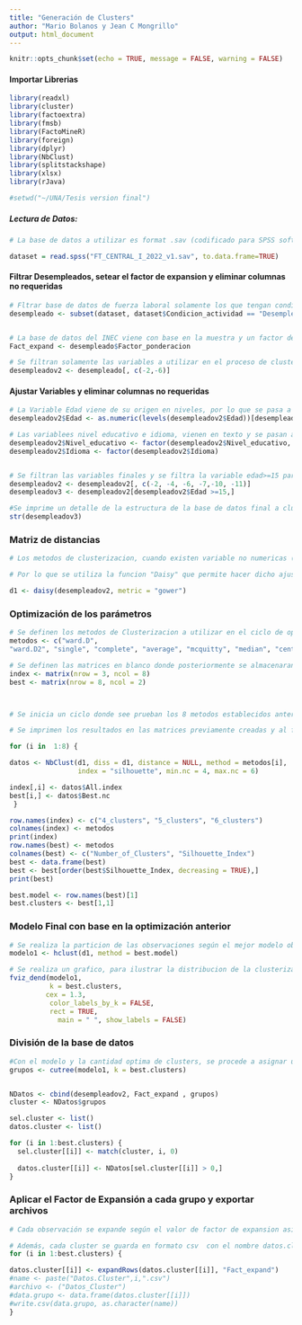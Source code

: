```yaml
---
title: "Generación de Clusters"
author: "Mario Bolanos y Jean C Mongrillo"
output: html_document
---
```


```r
knitr::opts_chunk$set(echo = TRUE, message = FALSE, warning = FALSE)
```
#### Importar Librerias
```r
library(readxl)
library(cluster)
library(factoextra)
library(fmsb)
library(FactoMineR)
library(foreign)
library(dplyr)
library(NbClust)
library(splitstackshape)
library(xlsx)
library(rJava)
```

```r
#setwd("~/UNA/Tesis version final")
```

##### Lectura de Datos:


```r

# La base de datos a utilizar es format .sav (codificado para SPSS software) y corresponde a un extracto de los microdatos de la  Encuesta Continua de Empleo, filtrando la region de planificación= Central y Fuerza de trabajo = Verdadero

dataset = read.spss("FT_CENTRAL_I_2022_v1.sav", to.data.frame=TRUE)
```

#### Filtrar Desempleados, setear el factor de expansion  y eliminar columnas no requeridas


```r
# Fltrar base de datos de fuerza laboral solamente los que tengan condicion de desempleado, ya que los clusters solamente abarcan desempleados
desempleado <- subset(dataset, dataset$Condicion_actividad == "Desempleado")


# La base de datos del INEC viene con base en la muestra y un factor de expansion que permite expandir la muestra a valores estimados de la población por lo que se extrae dicha variable.
Fact_expand <- desempleado$Factor_ponderacion

# Se filtran solamente las variables a utilizar en el proceso de clusterizacion
desempleadov2 <- desempleado[, c(-2,-6)]
```

#### Ajustar Variables y eliminar columnas no requeridas
```r
# La Variable Edad viene de su origen en niveles, por lo que se pasa a factor numerico
desempleadov2$Edad <- as.numeric(levels(desempleadov2$Edad))[desempleadov2$Edad]

# Las variablees nivel educativo e idioma, vienen en texto y se pasan a tipo factor.
desempleadov2$Nivel_educativo <- factor(desempleadov2$Nivel_educativo, ordered = TRUE)
desempleadov2$Idioma <- factor(desempleadov2$Idioma)


# Se filtran las variables finales y se filtra la variable edad>=15 para evitar valores no deseados
desempleadov2 <- desempleadov2[, c(-2, -4, -6, -7,-10, -11)]
desempleadov3 <- desempleadov2[desempleadov2$Edad >=15,]

#Se imprime un detalle de la estructura de la base de datos final a clusterizar
str(desempleadov3)
```

### Matriz de distancias
```r
# Los metodos de clusterizacion, cuando existen variable no numericas (Ej, Nivel Educativo), necesitan aplicar un ajuste matematico en el que dichas variables se transforman en numeros para poder identificar las similitudes entre observaciones. 

# Por lo que se utiliza la funcion "Daisy" que permite hacer dicho ajuste con el metodo "gower"

d1 <- daisy(desempleadov2, metric = "gower")

```

### Optimización de los parámetros
```r
# Se definen los metodos de Clusterizacion a utilizar en el ciclo de oprtimizacion
metodos <- c("ward.D",
"ward.D2", "single", "complete", "average", "mcquitty", "median", "centroid")

# Se definen las matrices en blanco donde posteriormente se almacenaran los resultados de clusterizacion por metodo y cantidad de clusters
index <- matrix(nrow = 3, ncol = 8)
best <- matrix(nrow = 8, ncol = 2)



# Se inicia un ciclo donde see prueban los 8 metodos establecidos anteriormente con cantidad de clusters entre 4 y 6, para buscar las mayor precisión.

# Se imprimen los resultados en las matrices previamente creadas y al final se filtra el metodo y cantidad de clusters con mejor precision.

for (i in  1:8) {

datos <- NbClust(d1, diss = d1, distance = NULL, method = metodos[i],
                 index = "silhouette", min.nc = 4, max.nc = 6)

index[,i] <- datos$All.index
best[i,] <- datos$Best.nc
 } 

row.names(index) <- c("4_clusters", "5_clusters", "6_clusters")
colnames(index) <- metodos
print(index)
row.names(best) <- metodos
colnames(best) <- c("Number_of_Clusters", "Silhouette_Index")
best <- data.frame(best)
best <- best[order(best$Silhouette_Index, decreasing = TRUE),]
print(best)

best.model <- row.names(best)[1]
best.clusters <- best[1,1]

```

### Modelo Final con base en la optimización anterior

```r

# Se realiza la particion de las observaciones según el mejor modelo obtenido anteriormente
modelo1 <- hclust(d1, method = best.model)

# Se realiza un grafico, para ilustrar la distribucion de la clusterizacion, con base en lo optimizado anteriormente
fviz_dend(modelo1,
          k = best.clusters,
         cex = 1.3,
          color_labels_by_k = FALSE,
          rect = TRUE,
            main = " ", show_labels = FALSE)
```

### División de la base de datos 

```r
#Con el modelo y la cantidad optima de clusters, se procede a asignar un cluster a cada observacion de la basee de datos y se le agrega la columna del factor de expansion.
grupos <- cutree(modelo1, k = best.clusters)


NDatos <- cbind(desempleadov2, Fact_expand , grupos)
cluster <- NDatos$grupos

sel.cluster <- list()
datos.cluster <- list()

for (i in 1:best.clusters) {
  sel.cluster[[i]] <- match(cluster, i, 0)
  
  datos.cluster[[i]] <- NDatos[sel.cluster[[i]] > 0,]
}
```

### Aplicar el Factor de Expansión a cada grupo y exportar archivos

```r

# Cada observación se expande según el valor de factor de expansion asignado por el INEC.

# Además, cada cluster se guarda en formato csv  con el nombre datos.cluster.i.csv, para un posterior análisis.
for (i in 1:best.clusters) {

datos.cluster[[i]] <- expandRows(datos.cluster[[i]], "Fact_expand")
#name <- paste("Datos.Cluster",i,".csv")
#archivo <- ("Datos_Cluster")
#data.grupo <- data.frame(datos.cluster[[i]])
#write.csv(data.grupo, as.character(name))
}
```

